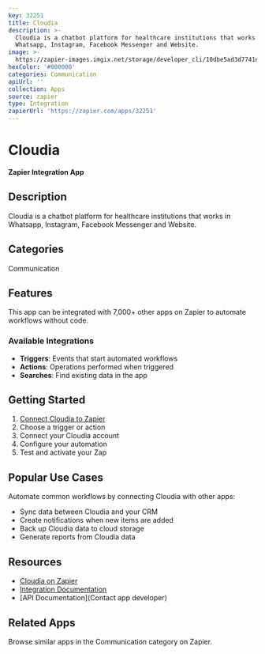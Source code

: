 ```yaml
---
key: 32251
title: Cloudia
description: >-
  Cloudia is a chatbot platform for healthcare institutions that works in
  Whatsapp, Instagram, Facebook Messenger and Website.
image: >-
  https://zapier-images.imgix.net/storage/developer_cli/10dbe5ad3d7741edc9a84a71571cc46e.png?auto=format%2Ccompress&ixlib=python-3.0.0&q=50
hexColor: '#000000'
categories: Communication
apiUrl: ''
collection: Apps
source: zapier
type: Integration
zapierUrl: 'https://zapier.com/apps/32251'
---
```

# Cloudia

**Zapier Integration App**

## Description

Cloudia is a chatbot platform for healthcare institutions that works in Whatsapp, Instagram, Facebook Messenger and Website.

## Categories

Communication

## Features

This app can be integrated with 7,000+ other apps on Zapier to automate workflows without code.

### Available Integrations

- **Triggers**: Events that start automated workflows
- **Actions**: Operations performed when triggered
- **Searches**: Find existing data in the app

## Getting Started

1. [Connect Cloudia to Zapier](https://zapier.com/apps/32251)
2. Choose a trigger or action
3. Connect your Cloudia account
4. Configure your automation
5. Test and activate your Zap

## Popular Use Cases

Automate common workflows by connecting Cloudia with other apps:

- Sync data between Cloudia and your CRM
- Create notifications when new items are added
- Back up Cloudia data to cloud storage
- Generate reports from Cloudia data

## Resources

- [Cloudia on Zapier](https://zapier.com/apps/32251)
- [Integration Documentation](https://zapier.com/apps/32251/integrations)
- [API Documentation](Contact app developer)

## Related Apps

Browse similar apps in the Communication category on Zapier.
